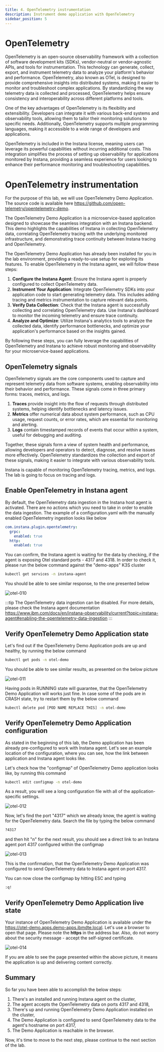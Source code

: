 ```yaml
---
title: 4. OpenTelemetry instrumentation
description: Instrument demo application with OpenTelemetry
sidebar_position: 5
---
```


# OpenTelemetry

OpenTelemetry is an open-source observability framework with a collection of software development kits (SDKs), vendor-neutral or 
vendor-agnostic APIs, and tools for instrumentation. This technology can generate, collect, export, and instrument telemetry data 
to analyze your platform's behavior and performance. OpenTelemetry, also known as OTel, is designed to provide comprehensive insights 
into distributed systems, making it easier to monitor and troubleshoot complex applications. By standardizing the way telemetry data is 
collected and processed, OpenTelemetry helps ensure consistency and interoperability across different platforms and tools.

One of the key advantages of OpenTelemetry is its flexibility and extensibility. Developers can integrate it with various back-end 
systems and observability tools, allowing them to tailor their monitoring solutions to specific needs. Additionally, OpenTelemetry 
supports multiple programming languages, making it accessible to a wide range of developers and applications.

OpenTelemetry is included in the Instana license, meaning users can leverage its powerful capabilities without incurring additional costs. 
This integration simplifies the process of setting up observability for applications monitored by Instana, providing a seamless experience 
for users looking to enhance their performance monitoring and troubleshooting capabilities.


# OpenTelemetry instrumentation

For the purpose of this lab, we will use OpenTelemetry Demo Application. 
The source code is available here https://github.com/open-telemetry/opentelemetry-demo.

The OpenTelemetry Demo Application is a microservice-based application designed to showcase the seamless 
integration with an Instana backend. This demo highlights the capabilities of Instana in collecting OpenTelemetry data, 
correlating OpenTelemetry tracing with the underlying monitored infrastructure, and demonstrating trace continuity 
between Instana tracing and OpenTelemetry.

The OpenTelemetry Demo Application has already been installed for you in the lab environment, 
providing a ready-to-use setup for exploring its features. To enable OpenTelemetry in the Instana agent, 
we will follow these steps:

1. **Configure the Instana Agent**: Ensure the Instana agent is properly configured to collect OpenTelemetry data. 
2. **Instrument Your Application**: Integrate OpenTelemetry SDKs into your application code to start generating telemetry data. 
This includes adding tracing and metrics instrumentation to capture relevant data points.
3. **Verify Data Collection**: Check that the Instana agent is successfully collecting and correlating OpenTelemetry data. 
Use Instana's dashboard to monitor the incoming telemetry and ensure trace continuity.
4. **Analyze and Optimize**: Utilize Instana's analytics tools to analyze the collected data, identify performance bottlenecks, 
and optimize your application's performance based on the insights gained.

By following these steps, you can fully leverage the capabilities of OpenTelemetry and Instana to achieve robust monitoring and observability for 
your microservice-based applications.

## OpenTelemetry signals

OpenTelemetry signals are the core components used to capture and represent telemetry data from software systems, enabling observability into their behavior and performance. 
These signals come in three primary forms: traces, metrics, and logs. 

1. **Traces** provide insight into the flow of requests through distributed systems, helping identify bottlenecks and latency issues. 
2. **Metrics** offer numerical data about system performance, such as CPU usage, request counts, or error rates, which are essential for monitoring and alerting. 
3. **Logs** contain timestamped records of events that occur within a system, useful for debugging and auditing. 

Together, these signals form a view of system health and performance, allowing developers and operators to detect, diagnose, and resolve issues more effectively. 
OpenTelemetry standardizes the collection and export of these signals, making it easier to integrate with various observability tools.

Instana is capable of monitoring OpenTelemetry tracing, metrics, and logs. The lab is going to focus on tracing and logs.

## Enable OpenTelemetry in Instana agent

By default, the OpenTelemetry data ingestion in the Instana host agent is activated. There are no actions which you need to take
in order to enable the data ingestion. The example of a configuration.yaml with the manually enabled OpenTelemetry ingestion
looks like below 

```yaml
com.instana.plugin.opentelemetry:
  grpc:
    enabled: true
  http:
    enabled: true
```

You can confirm, the Instana agent is waiting
for the data by checking, if the agent is exposing Otel standard ports - 4317 and 4318. In order to check it, please run 
the below command against the "demo-apps" K3S cluster

```bash
kubectl get services -n instana-agent
```

You should be able to see similar response, to the one presented below

![otel-010](images/otel-instrumentation-010.png)

:::tip 
The OpenTelemetry data ingestion can be disabled. For more details, please
check the Instana agent documentation https://www.ibm.com/docs/en/instana-observability/current?topic=instana-agent#enabling-the-opentelemetry-data-ingestion
:::

## Verify OpenTelemetry Demo Application state

Let's find out if the OpenTelemetry Demo Application pods are up and healthy, by running the below command

```bash
kubectl get pods -n otel-demo
```

You should be able to see similar results, as presented on the below picture 

![otel-011](images/otel-instrumentation-011.png)

Having pods in RUNNING state will guarantee, that the OpenTelemetry Demo Application will works just fine. 
In case some of the pods are in CRASH state, try to restart them by the below command

```bash
kubectl delete pod [POD NAME REPLACE THIS] -n otel-demo
```

## Verify OpenTelemetry Demo Application configuration

As stated in the beginning of this lab, the Demo application has been already pre-configured to work with Instana agent.
Let's see an example location of the configuration, where you can see, how the link between application and Instana agent
looks like.

Let's check how the "configmap" of OpenTelemetry Demo application looks like, by running this command

```bash
kubectl edit configmap -n otel-demo
```
As a result, you will see a long configuration file with all of the application-specific settings. 

![otel-012](images/otel-instrumentation-012.png)

Now, let's find
the port "4317" which we already know, the agent is waiting for the OpenTelemetry data. Search the file by typing 
the below command

```bash
?4317
```
and then hit "n" for the next result, you should see a direct link to an Instana agent port 4317 configured within the configmap

![otel-013](images/otel-instrumentation-013.png)

This is the confirmation, that the OpenTelemetry Demo Application was configured to send OpenTelemetry data to Instana agent
on port 4317.

You can now close the configmap by hitting ESC and typing 

```bash
:q!
```
## Verify OpenTelemetry Demo Application live state

Your instance of OpenTelemetry Demo Application is available under the
https://otel-demo.apps.demo-apps.ibmdte.local. Let's use a browser to open that
page. Please note the **https** in the address bar. Also, do not worry about the
security message - accept the self-signed certificate.

![otel-014](images/otel-instrumentation-014.png) 

If you are able to see the page presented within the above picture, it means the application is up and delivering content 
correctly.

## Summary

So far you have been able to accomplish the below steps:
1. There's an installed and running Instana agent on the cluster,
2. The agent accepts the OpenTelemetry data on ports 4317 and 4318,
3. There's up and running OpenTelemetry Demo Application installed on the cluster,
4. The Demo Application is configured to send OpenTelemetry data to the agent's hostname on port 4317,
5. The Demo Application is reachable in the browser.

Now, it's time to move to the next step, please continue to the next section of the lab.